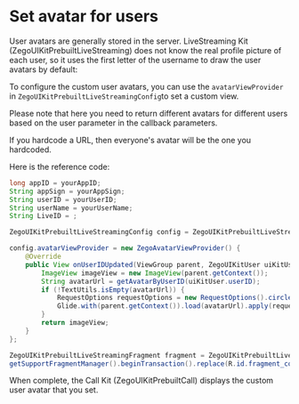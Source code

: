 # Set avatar for users


User avatars are generally stored in the server. LiveStreaming Kit (ZegoUIKitPrebuiltLiveStreaming) does not know the real profile picture of each user, so it uses the first letter of the username to draw the user avatars by default:




To configure the custom user avatars, you can use the `avatarViewProvider ` in `ZegoUIKitPrebuiltLiveStreamingConfig`to set a custom view.

<Warning title="Warning">

Please note that here you need to return different avatars for different users based on the user parameter in the callback parameters. 

If you hardcode a URL, then everyone's avatar will be the one you hardcoded.

</Warning>

Here is the reference code:


```java
long appID = yourAppID;
String appSign = yourAppSign;
String userID = yourUserID;
String userName = yourUserName;
String LiveID = ;

ZegoUIKitPrebuiltLiveStreamingConfig config = ZegoUIKitPrebuiltLiveStreamingConfig.host(true);

config.avatarViewProvider = new ZegoAvatarViewProvider() {
    @Override
    public View onUserIDUpdated(ViewGroup parent, ZegoUIKitUser uiKitUser) {
        ImageView imageView = new ImageView(parent.getContext());
        String avatarUrl = getAvatarByUserID(uiKitUser.userID);
        if (!TextUtils.isEmpty(avatarUrl)) {
            RequestOptions requestOptions = new RequestOptions().circleCrop();
            Glide.with(parent.getContext()).load(avatarUrl).apply(requestOptions).into(imageView);
        }
        return imageView;
    }
};

ZegoUIKitPrebuiltLiveStreamingFragment fragment = ZegoUIKitPrebuiltLiveStreamingFragment.newInstance(appID,appSign, userID, userName, liveID, config);
getSupportFragmentManager().beginTransaction().replace(R.id.fragment_container, fragment).commitNow();

```


When complete, the Call Kit (ZegoUIKitPrebuiltCall) displays the custom user avatar that you set.

